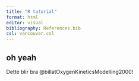 ```yaml
---
title: "R tutorial"
format: html
editor: visual
bibliography: References.bib
csl: vancouver.csl
---
```


## oh yeah

Dette blir bra @billatOxygenKineticsModelling2000!
